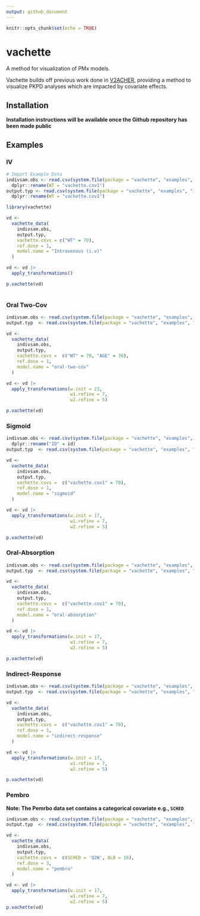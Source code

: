 ```yaml
---
output: github_document
---
```


```r
knitr::opts_chunk$set(echo = TRUE)
```

# vachette
A method for visualization of PMx models.

Vachette builds off previous work done in [V2ACHER](https://ascpt.onlinelibrary.wiley.com/doi/10.1002/psp4.12679), providing a method to visualize PKPD analyses which are impacted by covariate effects.

## Installation

**Installation instructions will be available once the Github repository has been made public**

## Examples

### IV

```r
# Import Example Data
indivsam.obs <- read.csv(system.file(package = "vachette", "examples", "iv-obs.csv")) |> 
  dplyr::rename(WT = "vachette.cov1")
output.typ <- read.csv(system.file(package = "vachette", "examples", "iv-typ.csv")) |> 
  dplyr::rename(WT = "vachette.cov1")

library(vachette)

vd <-
  vachette_data(
    indivsam.obs,
    output.typ,
    vachette.covs = c("WT" = 70),
    ref.dose = 1,
    model.name = "Intravenous (i.v)"
  )

vd <- vd |>
  apply_transformations()

p.vachette(vd)
  
```


### Oral Two-Cov 

```r
indivsam.obs <- read.csv(system.file(package = "vachette", "examples", "oral-two-cov-obs.csv"))
output.typ  <- read.csv(system.file(package = "vachette", "examples", "oral-two-cov-typ.csv"))

vd <-
  vachette_data(
    indivsam.obs,
    output.typ,
    vachette.covs =  c("WT" = 70, "AGE" = 30),
    ref.dose = 1,
    model.name = "oral-two-cov"
  )

vd <- vd |>
  apply_transformations(w.init = 23,
                        w1.refine = 7,
                        w2.refine = 5)

p.vachette(vd)

```

### Sigmoid

```r
indivsam.obs <- read.csv(system.file(package = "vachette", "examples", "sigmoid-obs.csv")) |>
  dplyr::rename("ID" = id)
output.typ  <- read.csv(system.file(package = "vachette", "examples", "sigmoid-typ.csv"))

vd <-
  vachette_data(
    indivsam.obs,
    output.typ,
    vachette.covs =  c("vachette.cov1" = 70),
    ref.dose = 1,
    model.name = "sigmoid"
  )

vd <- vd |>
  apply_transformations(w.init = 17,
                        w1.refine = 7,
                        w2.refine = 5)

p.vachette(vd)


```


### Oral-Absorption

```r
indivsam.obs <- read.csv(system.file(package = "vachette", "examples", "oral-absorption-obs.csv"))
output.typ  <- read.csv(system.file(package = "vachette", "examples", "oral-absorption-typ.csv"))

vd <-
  vachette_data(
    indivsam.obs,
    output.typ,
    vachette.covs =  c("vachette.cov1" = 70),
    ref.dose = 1,
    model.name = "oral-absorption"
  )

vd <- vd |>
  apply_transformations(w.init = 17,
                        w1.refine = 7,
                        w2.refine = 5)

p.vachette(vd)

```

### Indirect-Response

```r
indivsam.obs <- read.csv(system.file(package = "vachette", "examples", "indirect-response-obs.csv"))
output.typ  <- read.csv(system.file(package = "vachette", "examples", "indirect-response-typ.csv"))

vd <-
  vachette_data(
    indivsam.obs,
    output.typ,
    vachette.covs =  c("vachette.cov1" = 70),
    ref.dose = 1,
    model.name = "indirect-response"
  )

vd <- vd |>
  apply_transformations(w.init = 17,
                        w1.refine = 7,
                        w2.refine = 5)

p.vachette(vd)

```



### Pembro

**Note: The Pemrbo data set contains a categorical covariate e.g., `SCHED`**

```r
indivsam.obs <- read.csv(system.file(package = "vachette", "examples", "pembro-obs.csv"))
output.typ  <- read.csv(system.file(package = "vachette", "examples", "pembro-typ.csv"))

vd <-
  vachette_data(
    indivsam.obs,
    output.typ,
    vachette.covs =  c(SCHED = 'Q2W', ALB = 16),
    ref.dose = 3,
    model.name = "pembro"
  )

vd <- vd |>
  apply_transformations(w.init = 17,
                        w1.refine = 7,
                        w2.refine = 5)
p.vachette(vd)
```

